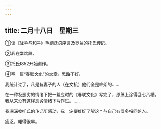 ```yaml
---
---
---
```

title: 二月十八日　星期三
---




①读《战争与和平》毛德氏的序言及罗兰的托氏传记。

②我在学跳舞。

③托氏1852开始创作。

④写一篇“春联文化”的文章，思路不好。



我统计过了，凡是有妻子的人（在文抗）他们全是吵架的……

在一种极恶劣的情绪下把一篇应时的《春联文化》写完了，原稿上涂得乱七八糟。我从来没有这样恶劣情绪下写作过。……

我深深被托氏的传记所感动，我一定要好好了解这个与自己有很多相同的人。

疲乏，睡得很早。